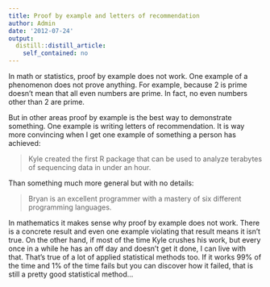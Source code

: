 ```yaml
---
title: Proof by example and letters of recommendation
author: Admin
date: '2012-07-24'
output:
  distill::distill_article:
    self_contained: no
---
```


In math or statistics, proof by example does not work. One example of a phenomenon does not prove anything. For example, because 2 is prime doesn&#8217;t mean that all even numbers are prime. In fact, no even numbers other than 2 are prime. 

But in other areas proof by example is the best way to demonstrate something. One example is writing letters of recommendation. It is way more convincing when I get one example of something a person has achieved:

> Kyle created the first R package that can be used to analyze terabytes of sequencing data in under an hour.

Than something much more general but with no details:

> Bryan is an excellent programmer with a mastery of six different programming languages. 

In mathematics it makes sense why proof by example does not work. There is a concrete result and even one example violating that result means it isn&#8217;t true. On the other hand, if most of the time Kyle crushes his work, but every once in a while he has an off day and doesn&#8217;t get it done, I can live with that. That&#8217;s true of a lot of applied statistical methods too. If it works 99% of the time and 1% of the time fails but you can discover how it failed, that is still a pretty good statistical method&#8230;
